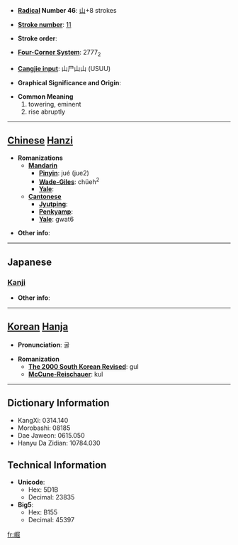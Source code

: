 * '''[[Wiktionary:Chinese radical index| Radical]] Number 46''': [[Wiktionary:Chinese radical index 山|山]]+8 strokes

* '''[[Wiktionary:Chinese total strokes index|Stroke number]]''': [[Wiktionary:Chinese total strokes index 11|11]]

* '''Stroke order''': 

* '''[[Wiktionary:Chinese four corner index|Four-Corner System]]''': 2777<sub>2</sub>

* '''[[Wiktionary:Chinese Cangjie index|Cangjie input]]''': 山尸山山 (USUU)

* '''Graphical Significance and Origin''': 

* '''Common Meaning'''
*#towering, eminent
*# rise abruptly


----

== [[Chinese]] [[Hanzi]] ==

* '''Romanizations'''
** '''[[Mandarin]]'''
*** '''[[Pinyin]]''': jué (jue2)
*** '''[[Wade-Giles]]''': chüeh<sup>2</sup>
*** '''[[Yale]]''': 
** '''[[Cantonese]]'''
*** '''[[Jyutping]]''':
*** '''[[Penkyamp]]''': 
*** '''[[Yale]]''': gwat6

* '''Other info''': 

----

==Japanese==
===[[Kanji]]===
{{kanji|on readings=[[くつ]] (kutsu)|kun readings=[[そばだつ]] (sobadatsu)}}

* '''Other info''':  

----

== [[Korean]] [[Hanja]] ==

* '''Pronunciation''': 굴

* '''Romanization'''
** '''[[The 2000 South Korean Revised Romanization|The 2000 South Korean Revised]]''': gul
** '''[[McCune-Reischauer]]''': kul

----

== Dictionary Information ==

* KangXi: 0314.140
* Morobashi: 08185
* Dae Jaweon: 0615.050
* Hanyu Da Zidian: 10784.030

== Technical Information ==

* '''Unicode''':
** Hex: 5D1B
** Decimal: 23835
* '''Big5''':
** Hex: B155
** Decimal: 45397

[[fr:崛]]